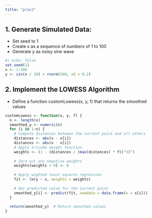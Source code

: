 ```yaml
---
title: "prac2"
---
```


## 1. Generate Simulated Data:

- Set seed to 1
- Create x as a sequence of numbers of 1 to 100
- Generate y as noisy sine wave

```r
#| echo: false
set.seed(1)
x <- 1:100
y <- sin(x / 10) + rnorm(100, sd = 0.2)
```

## 2. Implement the LOWESS Algorithm

- Define a function customLowess(x, y, f) that returns the smoothed values

```r
customLowess <- function(x, y, f) {
  n <- length(x)
  smoothed_y <- numeric(n)
  for (i in 1:n) {
    # Compute distances between the current point and all others
    distances <- abs(x - x[i]) 
    distances <- abs(x - x[i])  
    # Apply tricube weight function
    weights <- (1 - (distances / (max(distances) * f))^3)^3  
    
    # Zero out any negative weights
    weights[weights < 0] <- 0
    
    # Apply wighted least squares regression
    fit <- lm(y ~ x, weights = weights)
    
    # Get predicted value for the current point
    smoothed_y[i] <- predict(fit, newdata = data.frame(x = x[i]))
  }
  
  return(smoothed_y)  # Return smoothed values
}
```
